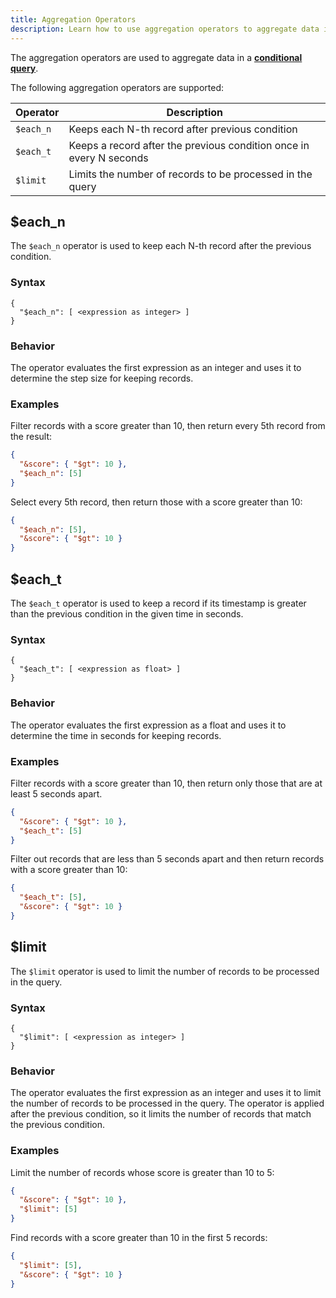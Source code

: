 ```yaml
---
title: Aggregation Operators
description: Learn how to use aggregation operators to aggregate data in ReductStore.
---
```


<head>
  <link
    rel="canonical"
    href="https://www.reduct.store/docs/conditional-query/aggregation-operators"
  />
</head>

The aggregation operators are used to aggregate data in a **[conditional query](../glossary#conditional-query)**.

The following aggregation operators are supported:

| Operator  | Description                                                         |
| --------- | ------------------------------------------------------------------- |
| `$each_n` | Keeps each N-th record after previous condition                     |
| `$each_t` | Keeps a record after the previous condition once in every N seconds |
| `$limit`  | Limits the number of records to be processed in the query           |

## $each_n

The `$each_n` operator is used to keep each N-th record after the previous condition.

### Syntax

```
{
  "$each_n": [ <expression as integer> ]
}
```

### Behavior

The operator evaluates the first expression as an integer and uses it to determine the step size for keeping records.

### Examples

Filter records with a score greater than 10, then return every 5th record from the result:

```json
{
  "&score": { "$gt": 10 },
  "$each_n": [5]
}
```

Select every 5th record, then return those with a score greater than 10:

```json
{
  "$each_n": [5],
  "&score": { "$gt": 10 }
}
```

## $each_t

The `$each_t` operator is used to keep a record if its timestamp is greater than the previous condition in the given time in seconds.

### Syntax

```
{
  "$each_t": [ <expression as float> ]
}
```

### Behavior

The operator evaluates the first expression as a float and uses it to determine the time in seconds for keeping records.

### Examples

Filter records with a score greater than 10, then return only those that are at least 5 seconds apart.

```json
{
  "&score": { "$gt": 10 },
  "$each_t": [5]
}
```

Filter out records that are less than 5 seconds apart and then return records with a score greater than 10:

```json
{
  "$each_t": [5],
  "&score": { "$gt": 10 }
}
```

## $limit

The `$limit` operator is used to limit the number of records to be processed in the query.

### Syntax

```
{
  "$limit": [ <expression as integer> ]
}
```

### Behavior

The operator evaluates the first expression as an integer and uses it to limit the number of records to be processed in the query.
The operator is applied after the previous condition, so it limits the number of records that match the previous condition.

### Examples

Limit the number of records whose score is greater than 10 to 5:

```json
{
  "&score": { "$gt": 10 },
  "$limit": [5]
}
```

Find records with a score greater than 10 in the first 5 records:

```json
{
  "$limit": [5],
  "&score": { "$gt": 10 }
}
```
